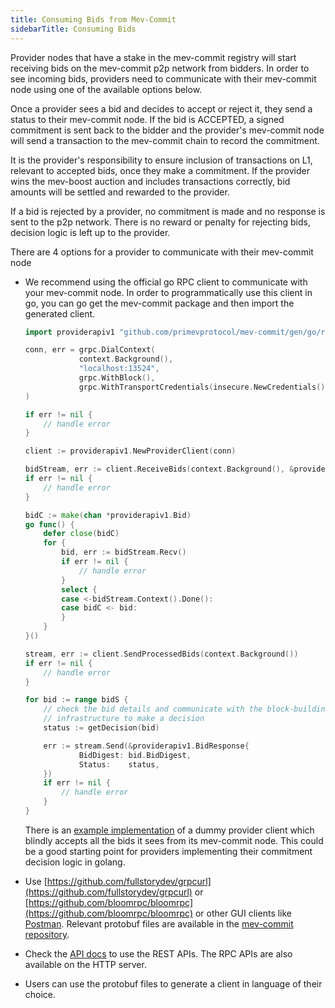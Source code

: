 ```yaml
---
title: Consuming Bids from Mev-Commit
sidebarTitle: Consuming Bids
---
```


Provider nodes that have a stake in the mev-commit registry will start receiving bids on the mev-commit p2p network from bidders. In order to see incoming bids, providers need to communicate with their mev-commit node using one of the available options below.

Once a provider sees a bid and decides to accept or reject it, they send a status to their mev-commit node. If the bid is ACCEPTED, a signed commitment is sent back to the bidder and the provider's mev-commit node will send a transaction to the mev-commit chain to record the commitment.

It is the provider's responsibility to ensure inclusion of transactions on L1, relevant to accepted bids, once they make a commitment. If the provider wins the mev-boost auction and includes transactions correctly, bid amounts will be settled and rewarded to the provider.

If a bid is rejected by a provider, no commitment is made and no response is sent to the p2p network. There is no reward or penalty for rejecting bids, decision logic is left up to the provider.

There are 4 options for a provider to communicate with their mev-commit node

*   We recommend using the official go RPC client to communicate with your mev-commit node. In order to programmatically use this client in go, you can go get the mev-commit package and then import the generated client.

    ```go
    import providerapiv1 "github.com/primevprotocol/mev-commit/gen/go/rpc/providerapi/v1"

    conn, err = grpc.DialContext(
    			context.Background(),
    			"localhost:13524",
    			grpc.WithBlock(),
    			grpc.WithTransportCredentials(insecure.NewCredentials()),
    )

    if err != nil {
    	// handle error
    }

    client := providerapiv1.NewProviderClient(conn)

    bidStream, err := client.ReceiveBids(context.Background(), &providerapiv1.EmptyMessage{})
    if err != nil {
    	// handle error
    }

    bidC := make(chan *providerapiv1.Bid)
    go func() {
    	defer close(bidC)
    	for {
    		bid, err := bidStream.Recv()
    		if err != nil {
    			// handle error
    		}
    		select {
    		case <-bidStream.Context().Done():
    		case bidC <- bid:
    		}
    	}
    }()

    stream, err := client.SendProcessedBids(context.Background())
    if err != nil {
    	// handle error
    }

    for bid := range bidS {
    	// check the bid details and communicate with the block-building
    	// infrastructure to make a decision
    	status := getDecision(bid)

    	err := stream.Send(&providerapiv1.BidResponse{
    			BidDigest: bid.BidDigest,
    			Status:    status,
    	})
    	if err != nil {
    		// handle error
    	}	
    }
    ```

    There is an [example implementation](https://github.com/primevprotocol/mev-commit/tree/main/examples/provideremulator) of a dummy provider client which blindly accepts all the bids it sees from its mev-commit node. This could be a good starting point for providers implementing their commitment decision logic in golang.
* Use [https://github.com/fullstorydev/grpcurl](https://github.com/fullstorydev/grpcurl) or [https://github.com/bloomrpc/bloomrpc](https://github.com/bloomrpc/bloomrpc) or other GUI clients like [Postman](https://www.postman.com). Relevant protobuf files are available in the [mev-commit repository](https://github.com/primevprotocol/mev-commit).
* Check the [API docs](https://primev-24.mintlify.app/api-reference/provider/sendprocessedbids) to use the REST APIs. The RPC APIs are also available on the HTTP server.
* Users can use the protobuf files to generate a client in language of their choice.
